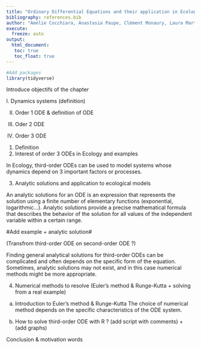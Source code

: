 ```yaml
---
title: "Ordinary Differential Equations and their application in Ecology"
bibliography: references.bib
author: "Amélie Cocchiara, Anastasia Paupe, Clément Monaury, Laura Martinez Anton, Theo Laguillez"
execute: 
  freeze: auto
output: 
  html_document:
   toc: true
   toc_float: true
---
```



```r
#Add packages
library(tidyverse)
```
Introduce objectifs of the chapter

I. Dynamics systems (definition)

II. Order 1 ODE & definition of ODE

III. Oder 2 ODE

IV. Order 3 ODE
1. Definition
2. Interest of order 3 ODEs in Ecology and examples

In Ecology, third-order ODEs can be used to model systems whose dynamics depend on 3 important factors or processes.

3. Analytic solutions and application to ecological models

An analytic solutions for an ODE is an expression that represents the solution using a finite number of elementary functions (exponential, logarithmic...).
Analytic solutions provide a precise mathematical formula that describes the behavior of the solution for all values of the independent variable within a certain range.


#Add example + analytic solution#

(Transfrom third-order ODE on second-order ODE ?)


Finding general analytical solutions for third-order ODEs can be complicated and often depends on the specific form of the equation.
Sometimes, analytic solutions may not exist, and in this case numerical methods might be more appropriate.

4. Numerical methods to resolve (Euler's method & Runge-Kutta + solving from a real example)
a) Introduction to Euler's method & Runge-Kutta
The choice of numerical method depends on the specific characteristics of the ODE system.

b) How to solve third-order ODE with R ?
(add script with comments) + (add graphs)

Conclusion & motivation words
